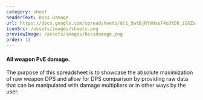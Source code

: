 ```yaml
---
category: sheet
headerText: Boss Damage
url: https://docs.google.com/spreadsheets/d/1_5wtBjRYHHxuF4oJKDb_iOGZs-wTkzB6RYbnyNLbuz4/edit?gid=1313551887#gid=1313551887
iconSrc: /assets/images/sheets.png
previewImage: /assets/images/bossdamage.png
order: 13
---
```


#### All weapon PvE damage.

The purpose of this spreadsheet is to showcase the absolute maximization of raw weapon DPS and allow for DPS comparison by providing raw data that can be manipulated
with damage multipliers or in other ways by the user.
